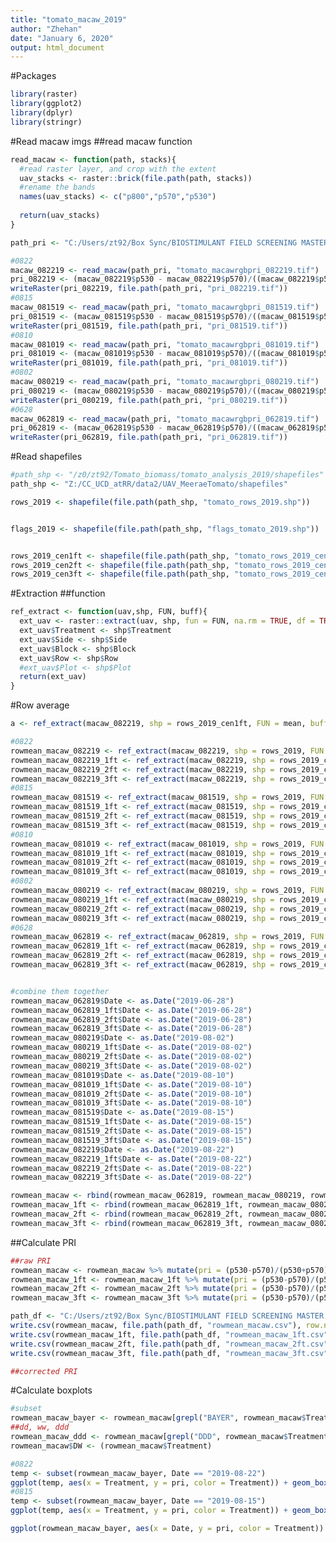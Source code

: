 ```yaml
---
title: "tomato_macaw_2019"
author: "Zhehan"
date: "January 6, 2020"
output: html_document
---
```

#Packages
```r
library(raster)
library(ggplot2)
library(dplyr)
library(stringr)
```

#Read macaw imgs
##read macaw function  
```r
read_macaw <- function(path, stacks){
  #read raster layer, and crop with the extent
  uav_stacks <- raster::brick(file.path(path, stacks))
  #rename the bands
  names(uav_stacks) <- c("p800","p570","p530")
  
  return(uav_stacks)
}
```

```r
path_pri <- "C:/Users/zt92/Box Sync/BIOSTIMULANT FIELD SCREENING MASTER FOLDER/DRONE/macaw_pri"

#0822
macaw_082219 <- read_macaw(path_pri, "tomato_macawrgbpri_082219.tif")
pri_082219 <- (macaw_082219$p530 - macaw_082219$p570)/((macaw_082219$p530 + macaw_082219$p570))
writeRaster(pri_082219, file.path(path_pri, "pri_082219.tif"))
#0815
macaw_081519 <- read_macaw(path_pri, "tomato_macawrgbpri_081519.tif")
pri_081519 <- (macaw_081519$p530 - macaw_081519$p570)/((macaw_081519$p530 + macaw_081519$p570))
writeRaster(pri_081519, file.path(path_pri, "pri_081519.tif"))
#0810
macaw_081019 <- read_macaw(path_pri, "tomato_macawrgbpri_081019.tif")
pri_081019 <- (macaw_081019$p530 - macaw_081019$p570)/((macaw_081019$p530 + macaw_081019$p570))
writeRaster(pri_081019, file.path(path_pri, "pri_081019.tif"))
#0802
macaw_080219 <- read_macaw(path_pri, "tomato_macawrgbpri_080219.tif")
pri_080219 <- (macaw_080219$p530 - macaw_080219$p570)/((macaw_080219$p530 + macaw_080219$p570))
writeRaster(pri_080219, file.path(path_pri, "pri_080219.tif"))
#0628
macaw_062819 <- read_macaw(path_pri, "tomato_macawrgbpri_062819.tif")
pri_062819 <- (macaw_062819$p530 - macaw_062819$p570)/((macaw_062819$p530 + macaw_062819$p570))
writeRaster(pri_062819, file.path(path_pri, "pri_062819.tif"))


```

#Read shapefiles
```r
#path_shp <- "/z0/zt92/Tomato_biomass/tomato_analysis_2019/shapefiles"
path_shp <- "Z:/CC_UCD_atRR/data2/UAV_MeeraeTomato/shapefiles"

rows_2019 <- shapefile(file.path(path_shp, "tomato_rows_2019.shp"))


flags_2019 <- shapefile(file.path(path_shp, "flags_tomato_2019.shp"))


rows_2019_cen1ft <- shapefile(file.path(path_shp, "tomato_rows_2019_cen1ft"))
rows_2019_cen2ft <- shapefile(file.path(path_shp, "tomato_rows_2019_cen2ft"))
rows_2019_cen3ft <- shapefile(file.path(path_shp, "tomato_rows_2019_cen3ft"))

```

#Extraction 
##function
```r
ref_extract <- function(uav,shp, FUN, buff){
  ext_uav <- raster::extract(uav, shp, fun = FUN, na.rm = TRUE, df = TRUE, buffer = buff)
  ext_uav$Treatment <- shp$Treatment
  ext_uav$Side <- shp$Side
  ext_uav$Block <- shp$Block
  ext_uav$Row <- shp$Row
  #ext_uav$Plot <- shp$Plot
  return(ext_uav)
}

```

#Row average
```r
a <- ref_extract(macaw_082219, shp = rows_2019_cen1ft, FUN = mean, buff = 0)

#0822
rowmean_macaw_082219 <- ref_extract(macaw_082219, shp = rows_2019, FUN = mean, buff = 0)
rowmean_macaw_082219_1ft <- ref_extract(macaw_082219, shp = rows_2019_cen1ft, FUN = mean, buff = 0)
rowmean_macaw_082219_2ft <- ref_extract(macaw_082219, shp = rows_2019_cen2ft, FUN = mean, buff = 0)
rowmean_macaw_082219_3ft <- ref_extract(macaw_082219, shp = rows_2019_cen3ft, FUN = mean, buff = 0)
#0815
rowmean_macaw_081519 <- ref_extract(macaw_081519, shp = rows_2019, FUN = mean, buff = 0)
rowmean_macaw_081519_1ft <- ref_extract(macaw_081519, shp = rows_2019_cen1ft, FUN = mean, buff = 0)
rowmean_macaw_081519_2ft <- ref_extract(macaw_081519, shp = rows_2019_cen2ft, FUN = mean, buff = 0)
rowmean_macaw_081519_3ft <- ref_extract(macaw_081519, shp = rows_2019_cen3ft, FUN = mean, buff = 0)
#0810
rowmean_macaw_081019 <- ref_extract(macaw_081019, shp = rows_2019, FUN = mean, buff = 0)
rowmean_macaw_081019_1ft <- ref_extract(macaw_081019, shp = rows_2019_cen1ft, FUN = mean, buff = 0)
rowmean_macaw_081019_2ft <- ref_extract(macaw_081019, shp = rows_2019_cen2ft, FUN = mean, buff = 0)
rowmean_macaw_081019_3ft <- ref_extract(macaw_081019, shp = rows_2019_cen3ft, FUN = mean, buff = 0)
#0802
rowmean_macaw_080219 <- ref_extract(macaw_080219, shp = rows_2019, FUN = mean, buff = 0)
rowmean_macaw_080219_1ft <- ref_extract(macaw_080219, shp = rows_2019_cen1ft, FUN = mean, buff = 0)
rowmean_macaw_080219_2ft <- ref_extract(macaw_080219, shp = rows_2019_cen2ft, FUN = mean, buff = 0)
rowmean_macaw_080219_3ft <- ref_extract(macaw_080219, shp = rows_2019_cen3ft, FUN = mean, buff = 0)
#0628
rowmean_macaw_062819 <- ref_extract(macaw_062819, shp = rows_2019, FUN = mean, buff = 0)
rowmean_macaw_062819_1ft <- ref_extract(macaw_062819, shp = rows_2019_cen1ft, FUN = mean, buff = 0)
rowmean_macaw_062819_2ft <- ref_extract(macaw_062819, shp = rows_2019_cen2ft, FUN = mean, buff = 0)
rowmean_macaw_062819_3ft <- ref_extract(macaw_062819, shp = rows_2019_cen3ft, FUN = mean, buff = 0)


#combine them together
rowmean_macaw_062819$Date <- as.Date("2019-06-28")
rowmean_macaw_062819_1ft$Date <- as.Date("2019-06-28")
rowmean_macaw_062819_2ft$Date <- as.Date("2019-06-28")
rowmean_macaw_062819_3ft$Date <- as.Date("2019-06-28")
rowmean_macaw_080219$Date <- as.Date("2019-08-02")
rowmean_macaw_080219_1ft$Date <- as.Date("2019-08-02")
rowmean_macaw_080219_2ft$Date <- as.Date("2019-08-02")
rowmean_macaw_080219_3ft$Date <- as.Date("2019-08-02")
rowmean_macaw_081019$Date <- as.Date("2019-08-10")
rowmean_macaw_081019_1ft$Date <- as.Date("2019-08-10")
rowmean_macaw_081019_2ft$Date <- as.Date("2019-08-10")
rowmean_macaw_081019_3ft$Date <- as.Date("2019-08-10")
rowmean_macaw_081519$Date <- as.Date("2019-08-15")
rowmean_macaw_081519_1ft$Date <- as.Date("2019-08-15")
rowmean_macaw_081519_2ft$Date <- as.Date("2019-08-15")
rowmean_macaw_081519_3ft$Date <- as.Date("2019-08-15")
rowmean_macaw_082219$Date <- as.Date("2019-08-22")
rowmean_macaw_082219_1ft$Date <- as.Date("2019-08-22")
rowmean_macaw_082219_2ft$Date <- as.Date("2019-08-22")
rowmean_macaw_082219_3ft$Date <- as.Date("2019-08-22")

rowmean_macaw <- rbind(rowmean_macaw_062819, rowmean_macaw_080219, rowmean_macaw_081019, rowmean_macaw_081519, rowmean_macaw_082219)
rowmean_macaw_1ft <- rbind(rowmean_macaw_062819_1ft, rowmean_macaw_080219_1ft, rowmean_macaw_081019_1ft, rowmean_macaw_081519_1ft, rowmean_macaw_082219_1ft)
rowmean_macaw_2ft <- rbind(rowmean_macaw_062819_2ft, rowmean_macaw_080219_2ft, rowmean_macaw_081019_2ft, rowmean_macaw_081519_2ft, rowmean_macaw_082219_2ft)
rowmean_macaw_3ft <- rbind(rowmean_macaw_062819_3ft, rowmean_macaw_080219_3ft, rowmean_macaw_081019_3ft, rowmean_macaw_081519_3ft, rowmean_macaw_082219_3ft)

```
##Calculate PRI
```r
##raw PRI
rowmean_macaw <- rowmean_macaw %>% mutate(pri = (p530-p570)/(p530+p570))
rowmean_macaw_1ft <- rowmean_macaw_1ft %>% mutate(pri = (p530-p570)/(p530+p570))
rowmean_macaw_2ft <- rowmean_macaw_2ft %>% mutate(pri = (p530-p570)/(p530+p570))
rowmean_macaw_3ft <- rowmean_macaw_3ft %>% mutate(pri = (p530-p570)/(p530+p570))

path_df <- "C:/Users/zt92/Box Sync/BIOSTIMULANT FIELD SCREENING MASTER FOLDER/DRONE/macaw_pri/dataframes"
write.csv(rowmean_macaw, file.path(path_df, "rowmean_macaw.csv"), row.names = FALSE)
write.csv(rowmean_macaw_1ft, file.path(path_df, "rowmean_macaw_1ft.csv"), row.names = FALSE)
write.csv(rowmean_macaw_2ft, file.path(path_df, "rowmean_macaw_2ft.csv"), row.names = FALSE)
write.csv(rowmean_macaw_3ft, file.path(path_df, "rowmean_macaw_3ft.csv"), row.names = FALSE)

##corrected PRI
```

#Calculate boxplots 
```r
#subset
rowmean_macaw_bayer <- rowmean_macaw[grepl("BAYER", rowmean_macaw$Treatment),]
##dd, ww, ddd
rowmean_macaw_ddd <- rowmean_macaw[grepl("DDD", rowmean_macaw$Treatment),]
rowmean_macaw$DW <- (rowmean_macaw$Treatment)

#0822
temp <- subset(rowmean_macaw_bayer, Date == "2019-08-22")
ggplot(temp, aes(x = Treatment, y = pri, color = Treatment)) + geom_boxplot()+ggtitle("08-22")
#0815
temp <- subset(rowmean_macaw_bayer, Date == "2019-08-15")
ggplot(temp, aes(x = Treatment, y = pri, color = Treatment)) + geom_boxplot()+ggtitle("08-15")

ggplot(rowmean_macaw_bayer, aes(x = Date, y = pri, color = Treatment)) + geom_point()

```


